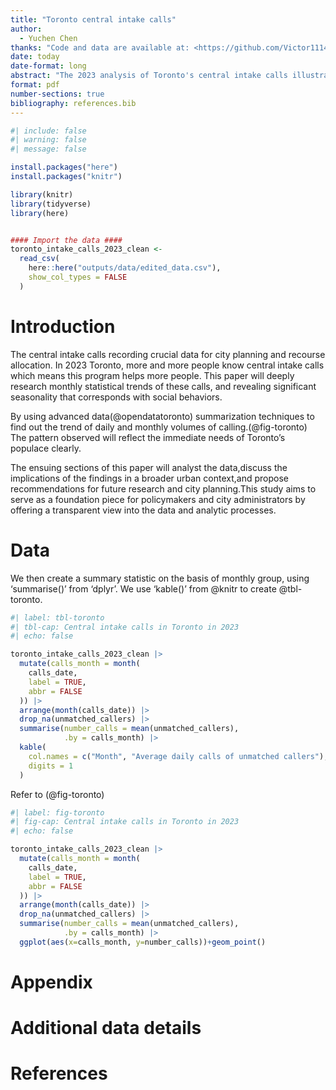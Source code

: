 ```yaml
---
title: "Toronto central intake calls"
author: 
  - Yuchen Chen
thanks: "Code and data are available at: <https://github.com/Victor1114/Torono_Central_Intake_calls.git>"
date: today
date-format: long
abstract: "The 2023 analysis of Toronto's central intake calls illustrate a pronounced seasonal pattern in call volumes, with a notable peak in the summer months and a sharp decline in February. This finding highlights demand for city services in different seasons and can inform resource allocation for the year ahead."
format: pdf
number-sections: true
bibliography: references.bib
---
```


```r
#| include: false
#| warning: false
#| message: false

install.packages("here")
install.packages("knitr")

library(knitr)
library(tidyverse)
library(here)


#### Import the data ####
toronto_intake_calls_2023_clean <-
  read_csv(
    here::here("outputs/data/edited_data.csv"),
    show_col_types = FALSE
  )
```


# Introduction

The central intake calls recording crucial data for city planning and recourse allocation. In 2023 Toronto, more and more people know central intake calls which means this program helps more people. This paper will deeply research monthly statistical trends of these calls, and revealing significant seasonality that corresponds with social behaviors.

By using advanced data(@opendatatoronto) summarization techniques to find out the trend of daily and monthly volumes of calling.(@fig-toronto) The pattern observed will reflect the immediate needs of Toronto's populace clearly.

The ensuing sections of this paper will analyst the data,discuss the implications of the findings in a broader urban context,and propose recommendations for future research and city planning.This study aims to serve as a foundation piece for policymakers and city administrators by offering a transparent view into the data and analytic processes.


# Data {#sec-data}

We then create a summary statistic on the basis of monthly group, using 'summarise()' from 'dplyr'. We use 'kable()' from @knitr to create @tbl-toronto.

```r
#| label: tbl-toronto
#| tbl-cap: Central intake calls in Toronto in 2023
#| echo: false

toronto_intake_calls_2023_clean |>
  mutate(calls_month = month(
    calls_date,
    label = TRUE,
    abbr = FALSE
  )) |>
  arrange(month(calls_date)) |> 
  drop_na(unmatched_callers) |>
  summarise(number_calls = mean(unmatched_callers),
            .by = calls_month) |>
  kable(
    col.names = c("Month", "Average daily calls of unmatched callers"),
    digits = 1
  )
```


Refer to (@fig-toronto)

```r
#| label: fig-toronto
#| fig-cap: Central intake calls in Toronto in 2023
#| echo: false

toronto_intake_calls_2023_clean |>
  mutate(calls_month = month(
    calls_date,
    label = TRUE,
    abbr = FALSE
  )) |>
  arrange(month(calls_date)) |> 
  drop_na(unmatched_callers) |>
  summarise(number_calls = mean(unmatched_callers),
            .by = calls_month) |>
  ggplot(aes(x=calls_month, y=number_calls))+geom_point()
```



\appendix

# Appendix {-}


# Additional data details



# References


